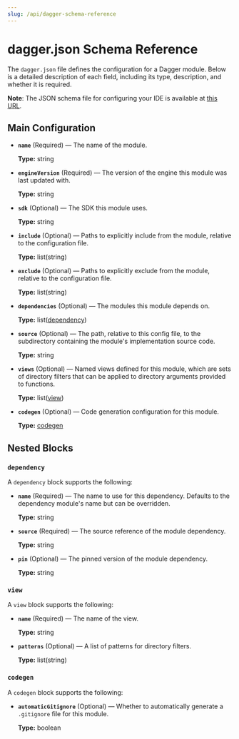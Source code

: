 ```yaml
---
slug: /api/dagger-schema-reference
---
```


# dagger.json Schema Reference

The `dagger.json` file defines the configuration for a Dagger module. Below is a detailed description of each field, including its type, description, and whether it is required.

**Note**: The JSON schema file for configuring your IDE is available at [this URL](https://docs.dagger.io/reference/dagger.schema.json).

## Main Configuration

- **`name`** (Required) — The name of the module.

  **Type:** string

- **`engineVersion`** (Required) — The version of the engine this module was last updated with.

  **Type:** string

- **`sdk`** (Optional) — The SDK this module uses.

  **Type:** string

- **`include`** (Optional) — Paths to explicitly include from the module, relative to the configuration file.

  **Type:** list(string)

- **`exclude`** (Optional) — Paths to explicitly exclude from the module, relative to the configuration file.

  **Type:** list(string)

- **`dependencies`** (Optional) — The modules this module depends on.

  **Type:** list([dependency](#dependency))

- **`source`** (Optional) — The path, relative to this config file, to the subdirectory containing the module's implementation source code.

  **Type:** string

- **`views`** (Optional) — Named views defined for this module, which are sets of directory filters that can be applied to directory arguments provided to functions.

  **Type:** list([view](#view))

- **`codegen`** (Optional) — Code generation configuration for this module.

  **Type:** [codegen](#codegen)

## Nested Blocks

### `dependency`

A `dependency` block supports the following:

- **`name`** (Required) — The name to use for this dependency. Defaults to the dependency module's name but can be overridden.

  **Type:** string

- **`source`** (Required) — The source reference of the module dependency.

  **Type:** string

- **`pin`** (Optional) — The pinned version of the module dependency.

  **Type:** string

### `view`

A `view` block supports the following:

- **`name`** (Required) — The name of the view.

  **Type:** string

- **`patterns`** (Optional) — A list of patterns for directory filters.

  **Type:** list(string)

### `codegen`

A `codegen` block supports the following:

- **`automaticGitignore`** (Optional) — Whether to automatically generate a `.gitignore` file for this module.

  **Type:** boolean
